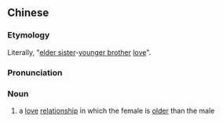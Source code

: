 {{also|姐弟恋}}
==Chinese==
{{zh-forms|s=姐弟恋}}

===Etymology===
Literally, "[[elder sister]]-[[younger brother]] [[love]]".

===Pronunciation===
{{zh-pron
|m=jiědìliàn
|cat=n
}}

===Noun===
{{zh-noun}}

# a [[love]] [[relationship]] in which the female is [[old]]er than the male